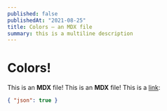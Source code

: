 ```yaml
---
published: false
publishedAt: "2021-08-25"
title: Colors — an MDX file
summary: this is a multiline description
---
```


# Colors!

This is an **MDX** file!
This is an **MDX** file!
This is a [link](https://www.google.com):

```json
{ "json": true }
```
